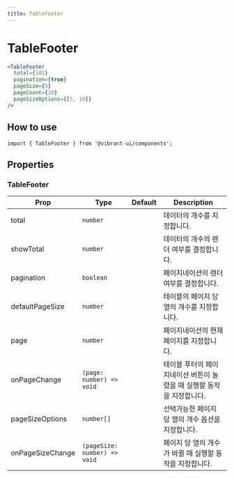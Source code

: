 ```yaml
---
title: TableFooter
---
```


# TableFooter

```jsx live
<TableFooter
  total={101}
  pagination={true}
  pageSize={5}
  pageCount={10}
  pageSizeOptions={[5, 10]}
/>
```

## How to use

```tsx
import { TableFooter } from '@vibrant-ui/components';
```

## Properties

### TableFooter

| Prop             | Type                         | Default | Description                                                           |
| ---------------- | ---------------------------- | ------- | --------------------------------------------------------------------- |
| total            | `number`                     |         | 데이터의 개수를 지정합니다.                                           |
| showTotal        | `number`                     |         | 데이터의 개수의 렌더 여부를 결정합니다.                               |
| pagination       | `boolean`                    |         | 페이지네이션의 렌더 여부를 결정합니다.                                |
| defaultPageSize  | `number`                     |         | 테이블의 페이지 당 열의 개수를 지정합니다.                            |
| page             | `number`                     |         | 페이지네이션의 현재 페이지를 지정합니다.                              |
| onPageChange     | `(page: number) => void`     |         | 테이블 푸터의 페이지네이션 버튼이 눌렸을 때 실행할 동작을 지정합니다. |
| pageSizeOptions  | `number[]`                   |         | 선택가능한 페이지 당 열의 개수 옵션을 지정합니다.                     |
| onPageSizeChange | `(pageSize: number) => void` |         | 페이지 당 열의 개수가 바뀔 때 실행할 동작을 지정합니다.               |
